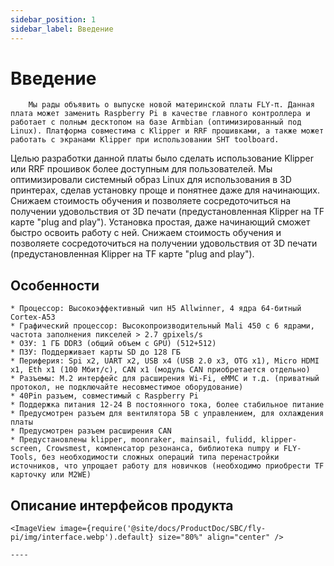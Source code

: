 ```yaml
---
sidebar_position: 1
sidebar_label: Введение
---
```




# Введение

        Мы рады объявить о выпуске новой материнской платы FLY-π. Данная плата может заменить Raspberry Pi в качестве главного контроллера и работает с полным десктопом на базе Armbian (оптимизированный под Linux). Платформа совместима с Klipper и RRF прошивками, а также может работать с экранами Klipper при использовании SHT toolboard.

Целью разработки данной платы было сделать использование Klipper или RRF прошивок более доступным для пользователей. Мы оптимизировали системный образ Linux для использования в 3D принтерах, сделав установку проще и понятнее даже для начинающих. Снижаем стоимость обучения и позволяете сосредоточиться на получении удовольствия от 3D печати (предустановленная Klipper на TF карте "plug and play"). Установка простая, даже начинающий сможет быстро освоить работу с ней. Снижаем стоимость обучения и позволяете сосредоточиться на получении удовольствия от 3D печати (предустановленная Klipper на TF карте "plug and play").

## Особенности

    * Процессор: Высокоэффективный чип H5 Allwinner, 4 ядра 64-битный Cortex-A53
    * Графический процессор: Высокопроизводительный Mali 450 с 6 ядрами, частота заполнения пикселей > 2.7 gpixels/s
    * ОЗУ: 1 ГБ DDR3 (общий объем с GPU) (512+512)
    * ПЗУ: Поддерживает карты SD до 128 ГБ
    * Периферия: Spi x2, UART x2, USB x4 (USB 2.0 x3, OTG x1), Micro HDMI x1, Eth x1 (100 Мбит/с), CAN x1 (модуль CAN приобретается отдельно)
    * Разъемы: М.2 интерфейс для расширения Wi-Fi, eMMC и т.д. (приватный протокол, не подключайте несовместимое оборудование)
    * 40Pin разъем, совместимый с Raspberry Pi
    * Поддержка питания 12-24 В постоянного тока, более стабильное питание
    * Предусмотрен разъем для вентилятора 5В с управлением, для охлаждения платы
    * Предусмотрен разъем расширения CAN
    * Предустановлены klipper, moonraker, mainsail, fulidd, klipper-screen, Crowsmest, компенсатор резонанса, библиотека numpy и FLY-Tools, без необходимости сложных операций типа перенастройки источников, что упрощает работу для новичков (необходимо приобрести TF карточку или M2WE)

## Описание интерфейсов продукта

    <ImageView image={require('@site/docs/ProductDoc/SBC/fly-pi/img/interface.webp').default} size="80%" align="center" />

    ----

